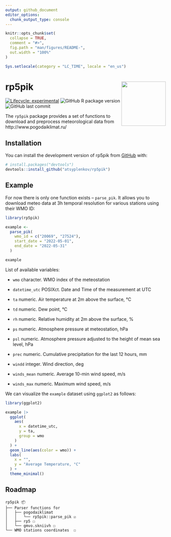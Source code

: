 ```yaml
---
output: github_document
editor_options: 
  chunk_output_type: console
---
```


<!-- README.md is generated from README.Rmd. Please edit that file -->

```r
knitr::opts_chunk$set(
  collapse = TRUE,
  comment = "#>",
  fig.path = "man/figures/README-",
  out.width = "100%"
)

Sys.setlocale(category = "LC_TIME", locale = "en_us")
```

# rp5pik <img src="man/figures/rp5pik_logo.png" align="right" height="139" />

<!-- badges: start -->
[![Lifecycle: experimental](https://img.shields.io/badge/lifecycle-experimental-orange.svg)](https://lifecycle.r-lib.org/articles/stages.html#experimental)
![GitHub R package version](https://img.shields.io/github/r-package/v/atsyplenkov/rp5pik?label=github)
![GitHub last commit](https://img.shields.io/github/last-commit/atsyplenkov/rp5pik)
<!-- badges: end -->

The `rp5pik` package provides a set of functions to download and preprocess meteorological data from http://www.pogodaiklimat.ru/

## Installation

You can install the development version of rp5pik from [GitHub](https://github.com/) with:

``` r
# install.packages("devtools")
devtools::install_github("atsyplenkov/rp5pik")
```

## Example

For now there is only one function exists -- `parse_pik`. It allows you to download meteo data at 3h temporal resolution for various stations using their WMO ID:

```r
library(rp5pik)

example <-
  parse_pik(
    wmo_id = c("20069", "27524"),
    start_date = "2022-05-01",
    end_date = "2022-05-31"
  )

example
```

List of available variables:

- `wmo`
character. WMO index of the meteostation

- `datetime_utc`
POSIXct. Date and Time of the measurement at UTC

- `ta`
numeric. Air temperature at 2m above the surface, °C

- `td`
numeric. Dew point, °C

- `rh`
numeric. Relative humidity at 2m above the surface, %

- `ps`
numeric. Atmosphere pressure at meteostation, hPa

- `psl`
numeric. Atmosphere pressure adjusted to the height of mean sea level, hPa

- `prec`
numeric. Cumulative precipitation for the last 12 hours, mm

- `windd`
integer. Wind direction, deg

- `winds_mean`
numeric. Average 10-min wind speed, m/s

- `winds_max`
numeric. Maximum wind speed, m/s

We can visualize the `example` dataset using `ggplot2` as follows: 
```r
library(ggplot2)

example |> 
  ggplot(
    aes(
      x = datetime_utc,
      y = ta,
      group = wmo
    )
  ) +
  geom_line(aes(color = wmo)) +
  labs(
    x = "",
    y = "Average Temperature, °C"
  ) +
  theme_minimal()

```

## Roadmap
```
rp5pik 📦
├── Parser functions for
│   ├── pogodaiklimat
│   │   └── rp5pik::parse_pik ☑
│   ├── rp5 ☐
│   └── gmvo.skniivh ☐
└── WMO stations coordinates  ☐
```
